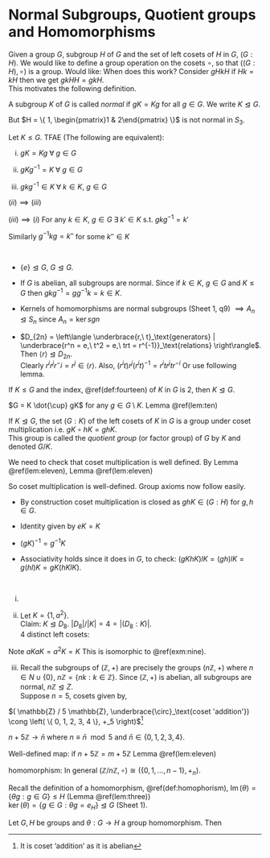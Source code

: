 # Normal Subgroups, Quotient groups and Homomorphisms

Given a group $G$, subgroup $H$ of $G$ and the set of left cosets of $H$ in $G$, $(G : H)$.
We would like to define a group operation on the cosets $\circ$, so that $((G : H), \circ)$ is a group.
Would like:
\begin{align*}
    (gH) \circ (k H) = gkH.
\end{align*} 
When does this work?
Consider $gH kH$ if $Hk = kH$ then we get $gkHH = gkH$.\
This motivates the following definition.

::: {.definition}
A subgroup $K$ of $G$ is called *normal* if $gK = Kg$ for all $g \in G$.
We write $K \trianglelefteq G$.
:::

::: {.example}
\begin{align*}
    K &= \{ \text{id}, \begin{pmatrix}1 & 2 & 3\end{pmatrix}, \begin{pmatrix}1 & 3 & 2\end{pmatrix} \} \trianglelefteq S_3 \\
    \begin{pmatrix}1 & 2\end{pmatrix} K &= \{ \begin{pmatrix}1 & 2\end{pmatrix}, \begin{pmatrix}2 & 3\end{pmatrix}, \begin{pmatrix}1 & 3\end{pmatrix} \} = K \begin{pmatrix}1 & 2\end{pmatrix} \\
    \begin{pmatrix}1 & 3\end{pmatrix} K &= K \begin{pmatrix}1 & 3\end{pmatrix} \\
    \begin{pmatrix}2 & 3\end{pmatrix} K &= K \begin{pmatrix}2 & 3\end{pmatrix} \\
    \begin{pmatrix}1 & 2 & 3\end{pmatrix} K &= K = K \begin{pmatrix}1 & 2 & 3\end{pmatrix}
\end{align*} 
But $H = \{ 1, \begin{pmatrix}1 & 2\end{pmatrix} \}$ is not normal in $S_3$.
\begin{align*}
    \begin{pmatrix}1 & 3\end{pmatrix} H &= \{ \begin{pmatrix}1 & 3\end{pmatrix}, \begin{pmatrix}1 & 2 & 3\end{pmatrix} \} \\
    H \begin{pmatrix}1 & 3\end{pmatrix} &= \{ \begin{pmatrix}1 & 3\end{pmatrix}, \begin{pmatrix}1 & 3 & 2\end{pmatrix} \}
\end{align*} 
:::

::: {.proposition #four}
Let $K \leq G$.
TFAE (The following are equivalent):

i. $gK = Kg \; \forall \; g \in G$

ii. $gKg^{-1} = K \; \forall \; g \in G$

iii. $gkg^{-1} \in K \; \forall \; k \in K,\ g \in G$
:::

::: {.proof}
\begin{align*}
    (i) &\implies (ii) \\
    gKg^{-1} &= \{gkg^{-1} : k \in K \} \\
    &= (gK) g^{-1} \\
    &= (Kg)g^{-1} \\
    &= K.
\end{align*} 

$(ii) \implies (iii)$

$(iii) \implies (i)$ For any $k \in K,\ g \in G \; \exists \; k' \in K$ s.t. $gkg^{-1} = k'$
\begin{align*}
    \implies gk &= k'g \in Kg \\
    \implies gK &\subseteq Kg \\
\end{align*} 

Similarly $g^{-1}kg = k''$ for some $k'' \in K$
\begin{align*}
    \implies kg &= gk'' \\
    \implies Kg &\subseteq gK \\
    \implies gK &= Kg.
\end{align*} 
:::

::: {.example}
\ 

- $\{ e \} \trianglelefteq G,\ G \trianglelefteq G$.

- If $G$ is abelian, all subgroups are normal. 
Since if $k \in K,\ g \in G$ and $K \leq G$ then $gkg^{-1} = gg^{-1} k = k \in K$.

- Kernels of homomorphisms are normal subgroups (Sheet 1, q9) $\implies A_n \trianglelefteq S_n$ since $A_n = \ker sgn$

- $D_{2n} = \left\langle \underbrace{r,\ t}_\text{generators} | \underbrace{r^n = e,\ t^2 = e,\ trt = r^{-1}}_\text{relations} \right\rangle$. 
Then $\langle r \rangle \trianglelefteq D_{2n}$.\
Clearly $r^i r^j r^-i = r^j \in \langle r \rangle$.
Also, $(r^i t) r^j (r^i t)^{-1} = r^i t r^j t r^{-i}$
\begin{align*}
    (r^i t) r^j (r^i t)^{-1} &= r^i t r^j t r^{-i} \\
    &= r^i r^{-j} t t r^{-i} \\
    &= r^{-j} \in \langle r \rangle.
\end{align*}
Or use following lemma.
:::

::: {.lemma #twelve}
If $K \leq G$ and the index, \@ref(def:fourteen) of $K$ in $G$ is 2, then $K \trianglelefteq G$.
:::

::: {.proof}
$G = K \dot{\cup} gK$ for any $g \in G \setminus K$.
\begin{align*}
    G &= K \dot{\cup} gK \text{ for any } g \in G \setminus K \\
    &= K \dot{\cup} Kg \text{ by Lemma below} \\
    \implies gK &= Kg \; \forall \; g \in G.
\end{align*} Lemma \@ref(lem:ten)
:::

::: {.theorem #five}
If $K \trianglelefteq G$, the set $(G : K)$ of the left cosets of $K$ in $G$ is a group under coset multiplication i.e. $gK \circ hK = ghK$.\
This group is called the *quotient group* (or factor group) of $G$ by $K$ and denoted $G / K$.
:::

::: {.proof}
We need to check that coset multiplication is well defined.
\begin{align*}
    \text{i.e. } gK &= \hat{g}K \\
    \text{and } hK &= \hat{h}K \\
    \text{then } ghK &= \hat{g} \hat{h} K.
\end{align*} 
By Lemma \@ref(lem:eleven),
\begin{align*}
    gK &= \hat{g} K \implies \hat{g}^{-1} g \in K \\
    hK &= \hat{h} K \implies \hat{h}^{-1} h \in K \\
    \text{Now } \hat{g}^{-1} g &\in K \\
    \implies h^{-1} \hat{g}^{-1} g h &\in K \text{ since } K \trianglelefteq G \\
    \implies (\hat{h}^{-1} h) (h^{-1} \hat{g}^{-1} g h) &\in K \\
    \implies \hat{h}^{-1}\hat{g}^{-1} g h &\in K \\
    \implies ghK &= \hat{g} \hat{h} K \text{ by Lemma below}.
\end{align*} Lemma \@ref(lem:eleven)

So coset multiplication is well-defined.
Group axioms now follow easily.

- By construction coset multiplication is closed as $ghK \in (G : H)$ for $g, h \in G$.

- Identity given by $eK = K$

- $(gK)^{-1} = g^{-1} K$

- Associativity holds since it does in $G$, to check:
$(gK hK) lK = (gh)l K = g(hl)K = gK (hK lK)$.
:::

::: {.example}
\ 

i.
\begin{align*}
    S_n / A_n &= \left( \left\{ A_n, \begin{pmatrix}1 & 2\end{pmatrix} A_n \right\}, \circ \right) \\
    &\cong C_2.
\end{align*} 

ii. \begin{align*}
    D_8 = \langle a, b : a^4 = e = b^2,\ bab = a^{-1} \rangle
\end{align*} 
Let $K = \{1, a^2 \}$.\
Claim: $K \trianglelefteq D_8$.
\begin{align*}
    (a^i b) a^2 (a^i b)^{-1} =& a^i b a^2 b a^{-i} \\
    &= a^{-2} = a^2 \in K \\
    a^i a^2 a^{-i} &= a^2 \in K.
\end{align*} 
$|D_8| / |K| = 4 = |(D_8 : K)|$.\
4 distinct left cosets:
\begin{align*}
    K &= \{ 1, a^2 \} \\
    aK &= \{ a, a^3 \} \\
    bK &= \{ b, ba^2 \} = \{ b, a^2 b \} \\
    abK &= \{ ab, aba^2 \} = \{ ab, a^3 b \}.
\end{align*} 

\begin{array}{c|cccc}
    \circ & K & aK & bK & abK \\
    \hline
    K   & K   & aK   & bK  & abK \\
    aK  & aK  & K & abK & bK  \\
    bK  & bK  & abK  & K   & aK  \\
    abK & abK & bK   & aK  & K
\end{array} 

Note $aK aK = a^2 K = K$
This is isomorphic to \@ref(exm:nine).

iii. Recall the subgroups of $(\mathbb{Z}, +)$ are precisely the groups $(n \mathbb{Z}, +)$ where $n \in N \cup \{ 0 \}$, $n \mathbb{Z} = \{ nk : k \in \mathbb{Z} \}$.
Since $(\mathbb{Z}, +)$ is abelian, all subgroups are normal, $n \mathbb{Z} \trianglelefteq Z$.\
Suppose $n = 5$, cosets given by,
\begin{align*}
    5 \mathbb{Z} &= \{ 5k : k \in \mathbb{Z} \} \\
    1 + 5 \mathbb{Z} &= \{ 1 + 5k : k \in \mathbb{Z} \} \\
    2 + 5 \mathbb{Z} &= \{ 2 + 5k : k \in \mathbb{Z} \} \\
    3 + 5 \mathbb{Z} &= \{ 3 + 5k : k \in \mathbb{Z} \} \\
    4 + 5 \mathbb{Z} &= \{ 4 + 5k : k \in \mathbb{Z} \}. \\
    (1 + 5 \mathbb{Z}) + (2 + 5 \mathbb{Z}) &= 3 + 5 \mathbb{Z}. \\
    (3 + 5 \mathbb{Z}) + (4 + 5 \mathbb{Z}) &= 2 + 5 \mathbb{Z}. \\
\end{align*} 

$( \mathbb{Z} / 5 \mathbb{Z}, \underbrace{\circ}_\text{coset 'addition'}) \cong \left( \{ 0, 1, 2, 3, 4 \}, +_5 \right)$^[It is coset 'addition' as it is abelian]

$n + 5 \mathbb{Z} \to \bar{n}$ where $n \equiv \bar{n} \mod 5$ and $\bar{n} \in \{ 0, 1, 2, 3, 4 \}$.

Well-defined map:
if $n + 5 \mathbb{Z} = m + 5 \mathbb{Z}$
\begin{align*}
    \text{if } n + 5 \mathbb{Z} &= m + 5 \mathbb{Z} \\
    \implies - m + n &\in 5 \mathbb{Z} \text{ by Lemma below} \\
    \implies - m + n &\equiv 0 \pmod 5 \\
    \implies n &\equiv m \pmod 5 \\
    \implies \bar{n} &\equiv \bar{m} \\
\end{align*} Lemma \@ref(lem:eleven)

homomorphism:
\begin{align*}
    \theta\left( (n + 5 \mathbb{Z}) + (m + 5 \mathbb{Z}) \right) &= \theta( n + m + 5 \mathbb{Z}) \\
    &= \bar{n + m} \\
    &= \bar{n} +_5 \bar{m} \\
    &= \theta(n + 5 \mathbb{Z}) + \theta(m + 5 \mathbb{Z}).
\end{align*} 
In general $(\mathbb{Z} / n \mathbb{Z}, \circ) \cong \left( \{ 0, 1, \ldots, n - 1 \}, +_n \right)$.
:::

Recall the definition of a homomorphism, \@ref(def:homophorism), $\operatorname{Im}(\theta) = \{ \theta g : g \in G \} \leq H$ (Lemma \@ref(lem:three))\
$\ker(\theta) = \{ g \in G : \theta g = e_H \} \trianglelefteq G$ (Sheet 1).

::: {.theorem name="1st Isomorphism Theorem" #six}
Let $G, H$ be groups and $\theta : G \to H$ a group homomorphism.
Then \begin{align*}
    \operatorname{Im} \theta &\leq H \\
    \ker \theta &\trianglelefteq G \\
    \text{and } G / \ker \theta &\cong \operatorname{Im} \theta.
\end{align*} 
:::